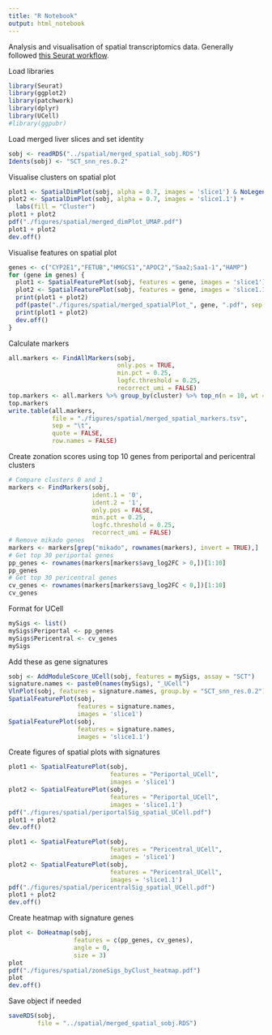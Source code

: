 ```yaml
---
title: "R Notebook"
output: html_notebook
---
```


Analysis and visualisation of spatial transcriptomics data. Generally followed [this Seurat workflow](https://satijalab.org/seurat/archive/v3.2/spatial_vignette.html).

Load libraries

```r
library(Seurat)
library(ggplot2)
library(patchwork)
library(dplyr)
library(UCell)
#library(ggpubr)
```

Load merged liver slices and set identity

```r
sobj <- readRDS("../spatial/merged_spatial_sobj.RDS")
Idents(sobj) <- "SCT_snn_res.0.2"
```

Visualise clusters on spatial plot

```r
plot1 <- SpatialDimPlot(sobj, alpha = 0.7, images = 'slice1') & NoLegend()
plot2 <- SpatialDimPlot(sobj, alpha = 0.7, images = 'slice1.1') +
  labs(fill = "Cluster")
plot1 + plot2
pdf("./figures/spatial/merged_dimPlot_UMAP.pdf")
plot1 + plot2
dev.off()
```

Visualise features on spatial plot

```r
genes <- c("CYP2E1","FETUB","HMGCS1","APOC2","Saa2;Saa1-1","HAMP")
for (gene in genes) {
  plot1 <- SpatialFeaturePlot(sobj, features = gene, images = 'slice1') & NoLegend()
  plot2 <- SpatialFeaturePlot(sobj, features = gene, images = 'slice1.1') & NoLegend()
  print(plot1 + plot2)
  pdf(paste("./figures/spatial/merged_spatialPlot_", gene, ".pdf", sep = ""))
  print(plot1 + plot2)
  dev.off()
}
```

Calculate markers

```r
all.markers <- FindAllMarkers(sobj, 
                              only.pos = TRUE, 
                              min.pct = 0.25, 
                              logfc.threshold = 0.25,
                              recorrect_umi = FALSE)
top.markers <- all.markers %>% group_by(cluster) %>% top_n(n = 10, wt = avg_log2FC)
top.markers
write.table(all.markers,
            file = "./figures/spatial/merged_spatial_markers.tsv",
            sep = "\t",
            quote = FALSE,
            row.names = FALSE)
```

Create zonation scores using top 10 genes from periportal and pericentral clusters

```r
# Compare clusters 0 and 1
markers <- FindMarkers(sobj,
                       ident.1 = '0',
                       ident.2 = '1',
                       only.pos = FALSE,
                       min.pct = 0.25,
                       logfc.threshold = 0.25,
                       recorrect_umi = FALSE)
# Remove mikado genes
markers <- markers[grep("mikado", rownames(markers), invert = TRUE),]
# Get top 30 periportal genes
pp_genes <- rownames(markers[markers$avg_log2FC > 0,])[1:10]
pp_genes
# Get top 30 pericentral genes
cv_genes <- rownames(markers[markers$avg_log2FC < 0,])[1:10]
cv_genes
```

Format for UCell

```r
mySigs <- list()
mySigs$Periportal <- pp_genes
mySigs$Pericentral <- cv_genes
mySigs
```


Add these as gene signatures

```r
sobj <- AddModuleScore_UCell(sobj, features = mySigs, assay = "SCT")
signature.names <- paste0(names(mySigs), "_UCell")
VlnPlot(sobj, features = signature.names, group.by = "SCT_snn_res.0.2")
SpatialFeaturePlot(sobj,
                   features = signature.names,
                   images = 'slice1')
SpatialFeaturePlot(sobj,
                   features = signature.names,
                   images = 'slice1.1')
```

Create figures of spatial plots with signatures

```r
plot1 <- SpatialFeaturePlot(sobj,
                            features = "Periportal_UCell",
                            images = 'slice1')
plot2 <- SpatialFeaturePlot(sobj,
                            features = "Periportal_UCell",
                            images = 'slice1.1')
pdf("./figures/spatial/periportalSig_spatial_UCell.pdf")
plot1 + plot2
dev.off()
```

```r
plot1 <- SpatialFeaturePlot(sobj,
                            features = "Pericentral_UCell",
                            images = 'slice1')
plot2 <- SpatialFeaturePlot(sobj,
                            features = "Pericentral_UCell",
                            images = 'slice1.1')
pdf("./figures/spatial/pericentralSig_spatial_UCell.pdf")
plot1 + plot2
dev.off()
```

Create heatmap with signature genes

```r
plot <- DoHeatmap(sobj,
                  features = c(pp_genes, cv_genes),
                  angle = 0,
                  size = 3)
plot
pdf("./figures/spatial/zoneSigs_byClust_heatmap.pdf")
plot
dev.off()
```

Save object if needed

```r
saveRDS(sobj,
        file = "../spatial/merged_spatial_sobj.RDS")
```


